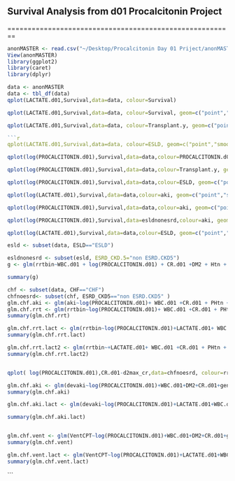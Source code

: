## Survival Analysis from d01 Procalcitonin Project

========================================================

```r
anonMASTER <- read.csv("~/Desktop/Procalcitonin Day 01 Priject/anonMASTER.csv")
View(anonMASTER)
library(ggplot2)
library(caret)
library(dplyr)

```



```r
data <- anonMASTER
data <- tbl_df(data)
qplot(LACTATE.d01,Survival,data=data, colour=Survival)


```

```r
qplot(LACTATE.d01,Survival,data=data, colour=Survival, geom=c("point","smooth"), method=lm)

```

```r
qplot(LACTATE.d01,Survival,data=data, colour=Transplant.y, geom=c("point","smooth"), method=lm)

```r
qplot(LACTATE.d01,Survival,data=data, colour=ESLD, geom=c("point","smooth"), method=lm)
```

```r
qplot(log(PROCALCITONIN.d01),Survival,data=data,colour=PROCALCITONIN.d01, geom=c("point","smooth"), method=lm)
```

```r
qplot(log(PROCALCITONIN.d01),Survival,data=data,colour=Transplant.y, geom=c("point","smooth"), method=lm)

```

```r
qplot(log(PROCALCITONIN.d01),Survival,data=data,colour=ESLD, geom=c("point","smooth"), method=lm)
```

```r
qplot(log(LACTATE.d01),Survival,data=data,colour=aki, geom=c("point","smooth"), method=lm)

qplot(log(PROCALCITONIN.d01),Survival,data=data,colour=aki, geom=c("point","smooth"), method=lm)

qplot(log(PROCALCITONIN.d01),Survival,data=esldnonesrd,colour=aki, geom=c("point","smooth"), method=lm)


```

```r

qplot(log(LACTATE.d01),Survival,data=data,colour=ESLD, geom=c("point","smooth"), method=lm)

```

```r

esld <- subset(data, ESLD=="ESLD")

esldnonesrd <- subset(esld, ESRD_CKD.5="non ESRD.CKD5")
g <- glm(rrtbin~WBC.d01 + log(PROCALCITONIN.d01) + CR.d01 +DM2 + Htn + PLATELETS.d01, data=esldnonesrd, family=binomial(link=logit))

summary(g)

```

```r
chf <- subset(data, CHF=="CHF")
chfnoesrd<- subset(chf, ESRD_CKD5=="non ESRD.CKD5" )
glm.chf.aki <- glm(aki~log(PROCALCITONIN.d01)+ WBC.d01 +CR.d01 + PHtn + ALB.d01+DM2 +min_sodium + min_hb,data=chfnoesrd, family=binomial)
glm.chf.rrt <- glm(rrtbin~log(PROCALCITONIN.d01)+ WBC.d01 +CR.d01 + PHtn + ALB.d01+DM2 +min_sodium + min_hb+Htn,data=chfnoesrd, family=binomial)
summary(glm.chf.rrt)

glm.chf.rrt.lact <- glm(rrtbin~log(PROCALCITONIN.d01)+LACTATE.d01+ WBC.d01 +CR.d01 + PHtn + ALB.d01+DM2 +min_sodium + min_hb+Htn,data=chfnoesrd, family=binomial)
summary(glm.chf.rrt.lact)

glm.chf.rrt.lact2 <- glm(rrtbin~+LACTATE.d01+ WBC.d01 +CR.d01 + PHtn + ALB.d01+DM2 +min_sodium + min_hb+Htn,data=chfnoesrd, family=binomial)
summary(glm.chf.rrt.lact2)


qplot( log(PROCALCITONIN.d01),CR.d01-d2max_cr,data=chfnoesrd, colour=rrtbin)

glm.chf.aki <- glm(devaki~log(PROCALCITONIN.d01)+WBC.d01+DM2+CR.d01+gender+ALB.d01+ESLD+PHtn+Htn,data=chfnoesrd, family=binomial(link=logit))
summary(glm.chf.aki)

glm.chf.aki.lact <- glm(devaki~log(PROCALCITONIN.d01)+LACTATE.d01+WBC.d01+DM2+CR.d01+gender+ALB.d01+ESLD+PHtn,data=chfnoesrd, family=binomial(link=logit))

summary(glm.chf.aki.lact)



```

```r
glm.chf.vent <- glm(VentCPT~log(PROCALCITONIN.d01)+WBC.d01+DM2+CR.d01+gender+ALB.d01+ESLD+PHtn+ESLD+Transplant.y,data=chfnoesrd, family=binomial(link=logit))
summary(glm.chf.vent)

```

```r

glm.chf.vent.lact <- glm(VentCPT~log(PROCALCITONIN.d01)+LACTATE.d01+WBC.d01+DM2+CR.d01+gender+ALB.d01+ESLD+PHtn,data=chfnoesrd, family=binomial(link=logit))
summary(glm.chf.vent.lact)

```

```
